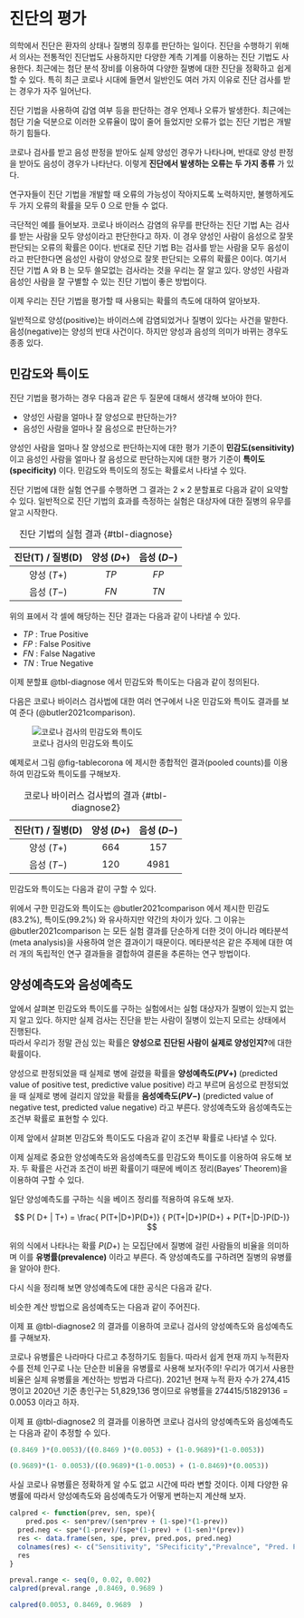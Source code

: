 

# 진단의 평가 {#sensitivity}

의학에서 진단은 환자의 상태나 질병의 징후를 판단하는 일이다. 진단을 수행하기 위해서 의사는 전통적인 진단법도 사용하지만 다양한 계측 기계를 이용하는  진단 기법도 사용한다.
최근에는 첨단 분석 장비를 이용하여 다양한 질병에 대한 진단을 정확하고 쉽게 할 수 있다. 
특히 최근 코로나 시대에 들면서 일반인도 여러 가지 이유로 진단 검사를 받는 경우가 자주 일어난다. 


진단 기법을 사용하여 감염 여부 등을 판단하는 경우 언제나 오류가 발생한다. 최근에는 첨단 기술 덕분으로 이러한 오류율이 많이 줄어 들었지만 
오류가 없는 진단 기법은 개발하기 힘들다.    


코로나 검사를 받고 음성 판정을 받아도 실제 양성인 경우가 나타나며, 반대로 양성 판정을 받아도 음성이 경우가 나타난다. 이렇게 **진단에서 발생하는 오류는 두 가지 종류** 가 있다. 

연구자들이 진단 기법을 개발할 때 오류의 가능성이 작아지도록 노력하지만, 불행하게도 두 가지 오류의 확률을 모두 0 으로 만들 수 없다.

극단적인 예를 들어보자. 코로나 바이러스 감염의 유무를 판단하는 진단 기법 A는  검사를 받는 사람을 모두 양성이라고 판단한다고 하자. 
이 경우 양성인 사람이 음성으로 잘못 판단되는 오류의 확률은 0이다. 반대로  진단 기법 B는  검사를 받는 사람을 모두 음성이라고 판단한다면 
음성인 사람이 양성으로 잘못 판단되는 오류의 확률은 0이다. 여기서 진단 기법 A 와 B 는 모두 쓸모없는 검사라는 것을 우리는 잘 알고 있다.
양성인 사람과 음성인 사람을  잘 구별할 수 있는 진단 기법이 좋은 방법이다.

이제 우리는 진단 기법을 평가할 때 사용되는 확률의 측도에 대하여 알아보자. 

::: {.callout-note}
일반적으로 양성(positive)는 바이러스에 감염되었거나 질병이 있다는 사건을 말한다. 음성(negative)는 양성의 반대 사건이다. 하지만 양성과 음성의 의미가 바뀌는 경우도 종종 있다.
:::

## 민감도와 특이도 

진단 기법을 평가하는 경우 다음과 같은 두 질문에 대해서 생각해 보아야 한다.

- 양성인 사람을 얼마나 잘 양성으로 판단하는가?
- 음성인 사람을 얼마나 잘 음성으로 판단하는가?

양성인 사람을 얼마나 잘 양성으로 판단하는지에 대한  평가 기준이 **민감도(sensitivity)** 이고 
음성인 사람을 얼마나 잘 음성으로 판단하는지에 대한 평가 기준이 **특이도(specificity)** 이다.
민감도와 특이도의 정도는 확률로서 나타낼 수 있다. 


진단 기법에 대한 실험 연구를 수행하면 그 결과는 $2 \times 2$ 분할표로 다음과 같이 요약할 수 있다. 일반적으로 진단 기법의 효과를 측정하는 실험은 대상자에 대한 질병의 유무를 알고 시작한다.  

|진단(T) / 질병(D)  | 양성 ($D+$)    | 음성 ($D-$)    | 
|:---------------:|:---------:|:-----------:|
| 양성 ($T+$) |$TP$  |  $FP$   |
| 음성 ($T-$)  | $FN$ |  $TN$   |

: 진단 기법의 실험 결과 {#tbl-diagnose}  

위의 표에서 각 셀에 해당하는 진단 결과는 다음과 같이 나타낼 수 있다.

- $TP$ : True Positive
- $FP$ : False Positive
- $FN$ : False Nagative
- $TN$ :  True Negative

이제 분할표 @tbl-diagnose 에서 민감도와 특이도는 다음과 같이 정의된다.

\begin{align}
\text{Sensitivity}(민감도) & = \frac{TP}{TP+FN} \\
\text{Specificity}(특이도) & = \frac{TN}{FP+TN}
\end{align}

다음은 코로나 바이러스 검사법에 대한 여러 연구에서 나온 민감도와 특이도 결과를 보여 준다 (@butler2021comparison).


![코로나 검사의 민감도와 특이도](../myimages/corona.png){#fig-tablecorona}


예제로서 그림 @fig-tablecorona 에 제시한 종합적인 결과(pooled counts)를 이용하여 민감도와 특이도를 구해보자. 

|진단(T) / 질병(D)  | 양성 ($D+$)    | 음성 ($D-$)    | 
|:---------------:|:---------:|:-----------:|
| 양성 ($T+$) |$664$  |  $157$   |
| 음성 ($T-$)  | $120$ |  $4981$   |
: 코로나 바이러스 검사법의 결과 {#tbl-diagnose2} 

민감도와 특이도는 다음과 같이 구할 수 있다.

\begin{align*}
\text{Sensitivity} & = \frac{664}{664+120} =  0.8469 \\
\text{Specificity} & = \frac{4891}{157+4891} =  0.9689
\end{align*}


위에서 구한 민감도와 특이도는  @butler2021comparison 에서 제시한 민감도(83.2\%), 특이도(99.2\%) 와 유사하지만 약간의 차이가 있다. 그 이유는  @butler2021comparison 는
모든 실험 결과를 단순하게 더한 것이 아니라 메타분석(meta analysis)을 사용하여 얻은 결과이기 때문이다.  메타분석은 같은 주제에 대한 여러 개의 독립적인 연구 결과들을 결합하여 결론을 추론하는 연구 방법이다.   

## 양성예측도와 음성예측도 

앞에서 살펴본 민감도와 특이도를 구하는 실험에서는 실험 대상자가 질병이 있는지 없는지 알고 있다. 하지만 실제 검사는 진단을 받는 사람이 질병이 있는지 모르는 상태에서 진행된다.  
따라서 우리가 정말 관심 있는 확률은 **양성으로 진단된 사람이 실제로 양성인지?**에 대한 확률이다. 

양성으로 판정되었을 때 실제로 병에 걸렸을 확률을 **양성예측도($PV+$)** (predicted value of positive test, predictive value positive) 라고 부르며 음성으로 판정되었을 때 실제로 병에 걸리지 않았을 확률을 **음성예측도($PV-$)** (predicted value of negative test, predicted value negative) 라고 부른다. 양성예측도와 음성예측도는 조건부 확률로 표현할 수 있다.

\begin{align}
PV+ & = P( D+ | T+) \\
PV- & = P( D- | T-)
\end{align}

이제 앞에서 살펴본 민감도와 특이도도 다음과 같이 조건부 확률로 나타낼 수 있다.

\begin{align}
\text{Sensitivity} & =  P(T+|D+) \\
\text{Specificity} & =  P(T-|D-)
\end{align}

이제 실제로 중요한 양성예측도와 음성예측도를 민감도와 특이도를 이용하여 유도해 보자.
두 확률은 사건과 조건이 바뀐 확률이기 때문에 베이즈 정리(Bayes' Theorem)을 이용하여 구할 수 있다.

일단 양성예측도를 구하는 식을 베이즈 정리를 적용하여 유도해 보자.

$$
P( D+ | T+)  = \frac{ P(T+|D+)P(D+)} {  P(T+|D+)P(D+) +  P(T+|D-)P(D-)}
$$

위의 식에서 나타나는 확률 $P(D+)$ 는 모집단에서 질병에 걸린 사람들의 비율을 의미하며 이를 **유병률(prevalence)** 이라고 부른다. 즉  양성예측도를 구하려면 질병의 유병률을 알아야 한다.


다시 식을 정리해 보면 양성예측도에 대한 공식은 다음과 같다.

\begin{align}
P( D+ | T+)  & = \frac{ P(T+|D+)P(D+)} {  P(T+|D+)P(D+) +  P(T+|D-)P(D-)} \\
         & = \frac{ P(T+|D+)P(D+)} {  P(T+|D+)P(D+) + [1- P(T-|D-)][1-P(D+)]} \\
         & = \frac{(민감도)(유병률)}{(민감도)(유병률) + (1-특이도)(1-유병률)}
\end{align}    

비슷한 계산 방법으로 음성예측도는 다음과 같이 주어진다.

\begin{align}
P( D - | T -)  & = \frac{ P(T -|D -)P(D -)} {  P(T-|D-)P(D-) +  P(T-|D+)P(D+)} \\
         & = \frac{ P(T-|D-)[1-P(D+)]} {  P(T-|D-)[1-P(D+)] + [1- P(T+|D-)] P(D+)} \\
         & = \frac{(특이도)(1- 유병률)}{(특이도)(1-유병률) + (1-민감도)(유병률)}
\end{align}      


이제 표 @tbl-diagnose2 의 결과를 이용하여 코로나 검사의 양성예측도와 음성예측도를 구해보자. 

코로나 유병률은 나라마다 다르고 추정하기도 힘들다. 따라서 쉽게 현재 까지 누적환자수를 전체 인구로 나눈 단순한 비율을 유병률로 사용해 보자(주의! 우리가 여기서 사용한 비율은 실제 유병률을 계산하는 방법과 다르다). 2021년 현재 누적 환자 수가 274,415 명이고 2020년 기준 총인구는 51,829,136 명이므로 유병률을 $274415/51829136= 0.0053$ 이라고 하자.


이제 표 @tbl-diagnose2 의 결과를 이용하면 코로나 검사의 양성예측도와 음성예측도는 다음과 같이 추정할 수 있다.


\begin{align*}
P( D+ | T+)  & = \frac{(민감도)(유병률)}{(민감도)(유병률) + (1-특이도)(1-유병률)} \\
     & = \frac{(0.8469 )(0.0053)}{(0.8469 )(0.0053) + (1-0.9689)(1-0.0053)} \\
     & = 0.1267
\end{align*}

```r
(0.8469 )*(0.0053)/((0.8469 )*(0.0053) + (1-0.9689)*(1-0.0053))
```



\begin{align}
P( D - | T -)  & = \frac{(특이도)(1- 유병률)}{(특이도)(1-유병률) + (1-민감도)(유병률)}\\
& = \frac{(0.9689)(1- 0.0053)}{(0.9689)(1-0.0053) + (1-0.8469)(0.0053)} \\
& = 0.9992
\end{align}

```r
(0.9689)*(1- 0.0053)/((0.9689)*(1-0.0053) + (1-0.8469)*(0.0053))
```

사실 코로나 유병률은 정확하게 알 수도 없고 시간에 따라 변할 것이다. 이제 다양한 유병률에 따라서 양성예측도와 음성예측도가 어떻게 변하는지 계산해 보자.

```r
calpred <- function(prev, sen, spe){
    pred.pos <- sen*prev/(sen*prev + (1-spe)*(1-prev))
  pred.neg <- spe*(1-prev)/(spe*(1-prev) + (1-sen)*(prev))
  res <- data.frame(sen, spe, prev, pred.pos, pred.neg)
  colnames(res) <- c("Sensitivity", "SPecificity","Prevalnce", "Pred. Post.", "Pred. Nega.")
  res
}

preval.range <- seq(0, 0.02, 0.002)
calpred(preval.range ,0.8469, 0.9689 )
```
  
```r
calpred(0.0053, 0.8469, 0.9689  )
```



